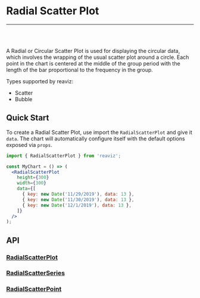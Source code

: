 
<Meta title="Docs/Chart Types/Radial Scatter Plot" />

# Radial Scatter Plot

---
<br />
<div className="doc-story">
  <Canvas sourceState="shown" of={RadialScatterPlotStory.Simple} />
</div>
<br />

A Radial or Circular Scatter Plot is used for displaying the circular data, which involves the
wrapping of the usual scatter plot around a circle. Each point in the chart is centered at
the middle of the group period with the length of the bar proportional to the frequency in the group.

Types supported by reaviz:

- Scatter
- Bubble

## Quick Start
To create a Radial Scatter Plot, use import the `RadialScatterPlot` and give it `data`. The chart
will automatically configure itself with the default options exposed via `props`.

```jsx
import { RadialScatterPlot } from 'reaviz';

const MyChart = () => (
  <RadialScatterPlot
    height={300}
    width={300}
    data={[
      { key: new Date('11/29/2019'), data: 13 },
      { key: new Date('11/30/2019'), data: 13 },
      { key: new Date('12/1/2019'), data: 13 },
    ]}
  />
);
```

## API
### [RadialScatterPlot](https://github.com/reaviz/reaviz/blob/master/src/RadialScatterPlot/RadialScatterPlot.tsx)
<ArgTypes of={RadialScatterPlot} />

### [RadialScatterSeries](https://github.com/reaviz/reaviz/blob/master/src/RadialScatterPlot/RadialScatterSeries/RadialScatterSeries.tsx)
<ArgTypes of={RadialScatterSeries} />

### [RadialScatterPoint](https://github.com/reaviz/reaviz/blob/master/src/RadialScatterPlot/RadialScatterSeries/RadialScatterPoint.tsx)
<ArgTypes of={RadialScatterPoint} />
